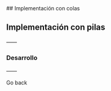 
<WeekLayout h1_title='Pilas & Colas'>
  ## Implementación con colas

  <EnterpriseListQueue client:load />

  ## Implementación con pilas

  <EnterpriseListStack client:load />

  ——

  <Dialog title='Ejercicio Propuesto'>
    Construya la solución del siguiente aplicativo usando Pilas y Colas. Su programa también tendrá la opción de consultar, actualizar y eliminar registros.
    Construya un aplicativo que permita guardar en una lista la información: Nombres, Apellido Paterno, Apellido Materno, Sueldo base, Ventas realizadas, Estado civil, Número de Hijos y Sueldo Neto.

    El programa debe calcular para cada empleado el sueldo neto mediante la relación siguiente:

    `Sueldo Neto = Sueldo base + Comisión por ventas - Descuento por seguro - Descuento por impuesto`

    Donde: la comisión por ventas es el 5% de las ventas realizadas.
    El descuento por seguro se obtiene como sigue:

    - Si el empleado es soltero el descuento es de S/. 100.
    - Si el empleado es casado sin hijos el descuento es de S/. 120.
    - Si el empleado es casado con hijos el descuento es de S/. 50 + S/. 70 por cada hijo.

    Suponga que llamamos TA a la suma del Sueldo base + comisión por ventas, entonces el Descuento por el Impuesto (DI) se obtiene como sigue:

    | Rango del TA | Monto de DI |
    | ------------ | ----------- |
    | 0 a 1500     | 0           |
    | 1500 a 2300  | 3% del TA   |
    | 2301 a 3000  | 4% del TA   |
    | 3001 a más   | 6% del TA   |

    El programa debe mostrar el monto total que la empresa debe pagar por concepto de sueldos, el monto total por comisiones de ventas, el monto total de los descuentos por impuesto y por seguro.
  </Dialog>

  ### Desarrollo

  <EnterpriseListProposedExercise client:load />

  ——

  <Link back>Go back</Link>
</WeekLayout>
